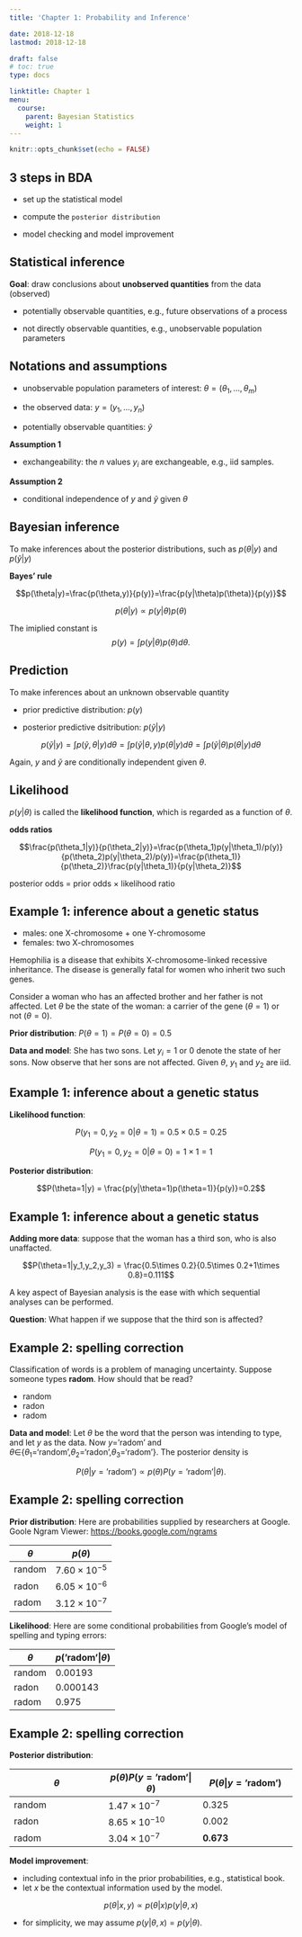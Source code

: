 ```yaml
---
title: 'Chapter 1: Probability and Inference'

date: 2018-12-18
lastmod: 2018-12-18

draft: false
# toc: true
type: docs

linktitle: Chapter 1
menu:
  course: 
    parent: Bayesian Statistics
    weight: 1
---
```


```r
knitr::opts_chunk$set(echo = FALSE)
```


## 3 steps in BDA

- set up the statistical model 

- compute the `posterior distribution`

- model checking and model improvement

## Statistical inference

**Goal**: draw conclusions about **unobserved quantities** from the data (observed)

- potentially observable quantities, e.g., future observations of a process

- not directly observable quantities, e.g., unobservable population parameters


## Notations and assumptions

- unobservable population parameters of interest: $\theta=(\theta_1,\dots,\theta_m)$

- the observed data: $y=(y_1,\dots,y_n)$

- potentially observable quantities: $\tilde y$

**Assumption 1**

- exchangeability: the $n$ values $y_i$ are exchangeable, e.g., iid samples.

**Assumption 2**

- conditional independence of $y$ and $\tilde y$ given $\theta$

## Bayesian inference

To make inferences about the posterior distributions, such as $p(\theta|y)$ and $p(\tilde y|y)$

**Bayes' rule**

$$p(\theta|y)=\frac{p(\theta,y)}{p(y)}=\frac{p(y|\theta)p(\theta)}{p(y)}$$

$$p(\theta|y)\propto  p(y|\theta)p(\theta)$$

The imiplied constant is
$$p(y)=\int p(y|\theta)p(\theta) d \theta.$$

## Prediction

To make inferences about an unknown observable quantity

- prior predictive distribution: $p(y)$

- posterior predictive dsitribution: $p(\tilde y|y)$

$$
p(\tilde y|y) = \int p(\tilde y,\theta|y)d\theta = \int p(\tilde y|\theta,y)p(\theta|y)d \theta = \int p(\tilde y|\theta)p(\theta|y)d \theta
$$

Again, $y$ and $\tilde y$ are conditionally independent given $\theta$.


## Likelihood

$p(y|\theta)$ is called the **likelihood function**, which is regarded as a function of $\theta$.

**odds ratios**

$$\frac{p(\theta_1|y)}{p(\theta_2|y)}=\frac{p(\theta_1)p(y|\theta_1)/p(y)}{p(\theta_2)p(y|\theta_2)/p(y)}=\frac{p(\theta_1)}{p(\theta_2)}\frac{p(y|\theta_1)}{p(y|\theta_2)}$$

posterior odds = prior odds $\times$ likelihood ratio

## Example 1: inference about a genetic status

- males: one X-chromosome + one Y-chromosome
- females: two X-chromosomes

Hemophilia is a disease that exhibits X-chromosome-linked recessive inheritance.
The disease is generally fatal for women who inherit two such genes.

Consider a woman who has an affected brother and her father is not affected.
Let $\theta$ be the state of the woman: a carrier of the gene ($\theta=1$) or not ($\theta=0$).

**Prior distribution**: $P(\theta=1)=P(\theta=0)=0.5$

**Data and model**: She has two sons. Let $y_i=1$ or 0 denote the state of her sons. Now observe that  her sons are not affected. Given $\theta$, $y_1$ and $y_2$ are iid.

## Example 1: inference about a genetic status

**Likelihood function**: 

$$P(y_1=0,y_2=0|\theta=1)=0.5\times 0.5=0.25$$

$$P(y_1=0,y_2=0|\theta=0)=1\times 1=1$$


**Posterior distribution**: 

$$P(\theta=1|y) = \frac{p(y|\theta=1)p(\theta=1)}{p(y)}=0.2$$

## Example 1: inference about a genetic status

**Adding more data**: suppose that the woman has a third son, who is also unaffacted.

$$P(\theta=1|y_1,y_2,y_3) = \frac{0.5\times 0.2}{0.5\times 0.2+1\times 0.8}=0.111$$

A key aspect of Bayesian analysis is the ease with which sequential analyses can be performed.



**Question**: What happen if we suppose that the third son is affected?


## Example 2: spelling correction

Classification of words is a problem of managing uncertainty. Suppose someone types **radom**. How should that be read?

- random
- radon
- radom

**Data and model**: Let $\theta$ be the word that the person was intending to type, and let $y$ as the data. Now $y=$'radom' and $\theta\in${$\theta_1$='random',$\theta_2$='radon',$\theta_3$='radom'}. The posterior density is 


$$P(\theta|y=\text{'radom'})\propto p(\theta)P(y=\text{'radom'}|\theta).$$


## Example 2: spelling correction

**Prior distribution**: Here are probabilities supplied by researchers at Google.
Goole Ngram Viewer: [https://books.google.com/ngrams](https://books.google.com/ngrams)

$\theta$ | $p(\theta)$ |
-|-|
random | $7.60\times 10^{-5}$ |
radon  | $6.05\times 10^{-6}$ |
radom  | $3.12\times 10^{-7}$ |

**Likelihood**: Here are some conditional probabilities from Google's model of spelling and typing errors:

$\theta$ | $p(\text{'radom'}|\theta)$ |
-|-|
random | $0.00193$ |
radon  | $0.000143$ |
radom  | $0.975$ |


## Example 2: spelling correction

**Posterior distribution**: 


$\theta$ | $p(\theta)P(y=\text{'radom'}|\theta)$ | $P(\theta|y=\text{'radom'})$ |
-|-|-|
random | $1.47\times 10^{-7}$  | 0.325 |
radon  | $8.65\times 10^{-10}$ | 0.002 |
radom  | $3.04\times 10^{-7}$  | **0.673** |



**Model improvement**: 

- including contextual info in the prior probabilities, e.g., statistical book. 
- let $x$ be the contextual information used by the model.

$$p(\theta|x,y)\propto p(\theta|x)p(y|\theta,x)$$

- for simplicity, we may assume $p(y|\theta,x)=p(y|\theta)$.




